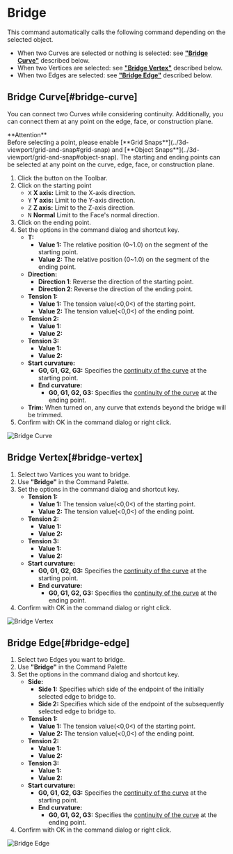 
# Bridge

<Reference shortcut="" command="Bridge" button="" />

This command automatically calls the following command depending on the selected object.
- When two Curves are selected or nothing is selected: see [**"Bridge Curve"**](#bridge-curve) described below.
- When two Vertices are selected: see [**"Bridge Vertex"**](#bridge-vertex) described below.
- When two Edges are selected: see [**"Bridge Edge"**](#bridge-edge) described below.

## Bridge Curve[#bridge-curve]

You can connect two Curves while considering continuity. Additionally, you can connect them at any point on the edge, face, or construction plane.

<Callout emoji="❗">
    **Attention**<br />
Before selecting a point, please enable [**Grid Snaps**](../3d-viewport/grid-and-snap#grid-snap) and [**Object Snaps**](../3d-viewport/grid-and-snap#object-snap).
</Callout>
<Callout type="info" emoji="ℹ️">
The starting and ending points can be selected at any point on the curve, edge, face, or construction plane.
</Callout>

1. Click the button <ButtonIcon type="button-bridge-curve" /> on the Toolbar.
2. Click on the starting point
   - <kbd>X</kbd> **X axis:** Limit to the X-axis direction.
   - <kbd>Y</kbd> **Y axis:** Limit to the Y-axis direction.
   - <kbd>Z</kbd> **Z axis:** Limit to the Z-axis direction.
   - <kbd>N</kbd> **Normal** Limit to the Face's normal direction.  
3. Click on the ending point.  
4. Set the options in the command dialog and shortcut key.
   - **T:**
        - **Value 1:** The relative position (0~1.0) on the segment of the starting point.
        - **Value 2:** The relative position (0~1.0) on the segment of the ending point.
   - **Direction:** 
        - **Direction 1**: Reverse the direction of the starting point.
        - **Direction 2**: Reverse the direction of the ending point.
   - **Tension 1:**
        - **Value 1:** The tension value(\<0,0\<) of the starting point.
        - **Value 2:** The tension value(\<0,0\<) of the ending point.
   - **Tension 2:**
        - **Value 1:** 
        - **Value 2:**
   - **Tension 3:**
        - **Value 1:**
        - **Value 2:**
   - **Start curvature:**
        - **G0, G1, G2, G3:** Specifies the [continuity of the curve](../cad-essentials/continuity-curve-and-surface) at the starting point.
     -  **End curvature:**
        - **G0, G1, G2, G3:** Specifies the [continuity of the curve](../cad-essentials/continuity-curve-and-surface) at the ending point.      
   - **Trim:** When turned on, any curve that extends beyond the bridge will be trimmed.
4. Confirm with OK in the command dialog or right click.

![Bridge Curve](/img/bridge-curve.gif)

## Bridge Vertex[#bridge-vertex]

1. Select two Vartices you want to bridge.
2. Use **"Bridge"** in the Command Palette.
3. Set the options in the command dialog and shortcut key. 
   - **Tension 1:**
        - **Value 1:** The tension value(\<0,0\<) of the starting point.
        - **Value 2:** The tension value(\<0,0\<) of the ending point.
   - **Tension 2:**
        - **Value 1:** 
        - **Value 2:**
   - **Tension 3:**
        - **Value 1:** 
        - **Value 2:**
   - **Start curvature:**
        - **G0, G1, G2, G3:** Specifies the [continuity of the curve](../cad-essentials/continuity-curve-and-surface) at the starting point.
     -  **End curvature:**
        - **G0, G1, G2, G3:** Specifies the [continuity of the curve](../cad-essentials/continuity-curve-and-surface) at the ending point.  
4. Confirm with OK in the command dialog or right click.

![Bridge Vertex](/img/bridge-vertex.gif)

## Bridge Edge[#bridge-edge]

1. Select two Edges you want to bridge.
2. Use **"Bridge"** in the Command Palette
3. Set the options in the command dialog and shortcut key.
   - **Side:** 
        - **Side 1:** Specifies which side of the endpoint of the initially selected edge to bridge to.
        - **Side 2:** Specifies which side of the endpoint of the subsequently selected edge to bridge to.
   - **Tension 1:**
        - **Value 1:** The tension value(\<0,0\<) of the starting point.
        - **Value 2:** The tension value(\<0,0\<) of the ending point.
   - **Tension 2:**
        - **Value 1:** 
        - **Value 2:**
   - **Tension 3:**
        - **Value 1:** 
        - **Value 2:**
   - **Start curvature:**
        - **G0, G1, G2, G3:** Specifies the [continuity of the curve](../cad-essentials/continuity-curve-and-surface) at the starting point.
     -  **End curvature:**
        - **G0, G1, G2, G3:** Specifies the [continuity of the curve](../cad-essentials/continuity-curve-and-surface) at the ending point.    
4. Confirm with OK in the command dialog or right click.

![Bridge Edge](/img/bridge-edge.gif)



